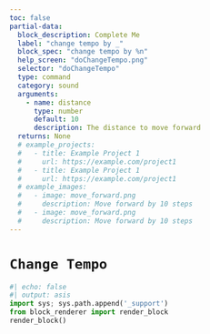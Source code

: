 ```yaml
---
toc: false
partial-data:
  block_description: Complete Me
  label: "change tempo by _"
  block_spec: "change tempo by %n"
  help_screen: "doChangeTempo.png"
  selector: "doChangeTempo"
  type: command
  category: sound
  arguments:
    - name: distance
      type: number
      default: 10
      description: The distance to move forward
  returns: None
  # example_projects:
  #   - title: Example Project 1
  #     url: https://example.com/project1
  #   - title: Example Project 1
  #     url: https://example.com/project1
  # example_images:
  #   - image: move_forward.png
  #     description: Move forward by 10 steps
  #   - image: move_forward.png
  #     description: Move forward by 10 steps
---
```


# `Change Tempo` {.unnumbered .unlisted .pdf-only-unlisted}

<!-- {{< partial blocks/_block.qmd >}} -->
```python
#| echo: false
#| output: asis
import sys; sys.path.append('_support')
from block_renderer import render_block
render_block()
```
